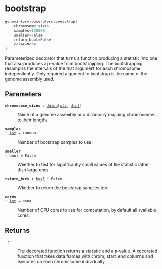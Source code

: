 # bootstrap { #genominterv.decorators.bootstrap }

```python
genominterv.decorators.bootstrap(
    chromosome_sizes
    samples=100000
    smaller=False
    return_boot=False
    cores=None
)
```

Parameterized decorator that turns a function producing a statistic into one that also
produces a p-value from bootstrapping. The bootstrapping resamples the
intervals of the first argument for each chromosome independently. Only
required argument to bootstrap is the name of the genome assembly used.

## Parameters {.doc-section .doc-section-parameters}

<code>[**chromosome_sizes**]{.parameter-name} [:]{.parameter-annotation-sep} [[Union](`typing.Union`)\[[str](`str`), [dict](`dict`)\]]{.parameter-annotation}</code>

:   Name of a genome assembly or a dictionary mapping chromosomes to their lengths.

<code>[**samples**]{.parameter-name} [:]{.parameter-annotation-sep} [[int](`int`)]{.parameter-annotation} [ = ]{.parameter-default-sep} [100000]{.parameter-default}</code>

:   Number of bootstrap samples to use.

<code>[**smaller**]{.parameter-name} [:]{.parameter-annotation-sep} [[bool](`bool`)]{.parameter-annotation} [ = ]{.parameter-default-sep} [False]{.parameter-default}</code>

:   Whether to test for significantly small values of the statistic rather than large ones.

<code>[**return_boot**]{.parameter-name} [:]{.parameter-annotation-sep} [[bool](`bool`)]{.parameter-annotation} [ = ]{.parameter-default-sep} [False]{.parameter-default}</code>

:   Whether to return the bootstrap samples too.

<code>[**cores**]{.parameter-name} [:]{.parameter-annotation-sep} [[int](`int`)]{.parameter-annotation} [ = ]{.parameter-default-sep} [None]{.parameter-default}</code>

:   Number of CPU cores to use for computation, by default all available cores.

## Returns {.doc-section .doc-section-returns}

<code>[]{.parameter-name} [:]{.parameter-annotation-sep} []{.parameter-annotation}</code>

:   The decorated function returns a statistic and a p-value. A decorated function that takes data  frames with chrom, start, end columns and executes on each chromosome individually.